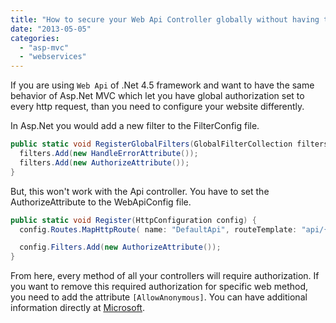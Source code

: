 ```yaml
---
title: "How to secure your Web Api Controller globally without having to use Authorize attribute"
date: "2013-05-05"
categories: 
  - "asp-mvc"
  - "webservices"
---
```


If you are using `Web Api` of .Net 4.5 framework and want to have the same behavior of Asp.Net MVC which let you have global authorization set to every http request, than you need to configure your website differently.

In Asp.Net you would add a new filter to the FilterConfig file.

```csharp
public static void RegisterGlobalFilters(GlobalFilterCollection filters) { 
  filters.Add(new HandleErrorAttribute()); 
  filters.Add(new AuthorizeAttribute()); 
} 
```

But, this won't work with the Api controller. You have to set the AuthorizeAttribute to the WebApiConfig file.

```csharp
public static void Register(HttpConfiguration config) { 
  config.Routes.MapHttpRoute( name: "DefaultApi", routeTemplate: "api/{controller}/{id}", defaults: new { id = RouteParameter.Optional } );

  config.Filters.Add(new AuthorizeAttribute()); 
} 
```

From here, every method of all your controllers will require authorization. If you want to remove this required authorization for specific web method, you need to add the attribute `[AllowAnonymous]`. You can have additional information directly at [Microsoft](http://www.asp.net/web-api/overview/security/authentication-and-authorization-in-aspnet-web-api).
